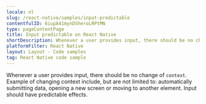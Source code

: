 ```yaml
---
locale: nl
slug: /react-native/samples/input-predictable
contentfulID: 6iupA41mynDSheroLRPtMN
type: pageContentPage
title: Input predictable on React Native
shortDescription: Whenever a user provides input, there should be no change of context.
platformFilter: React Native
layout: Layout - Code samples
tag: React Native code sample
---
```


Whenever a user provides input, there should be no change of `context`. Example of changing context include, but are not limited to: automatically submitting data, opening a new screen or moving to another element. Input should have predictable effects.

<CodeSample id="input-predictable" locale="nl" platform="react native"/>